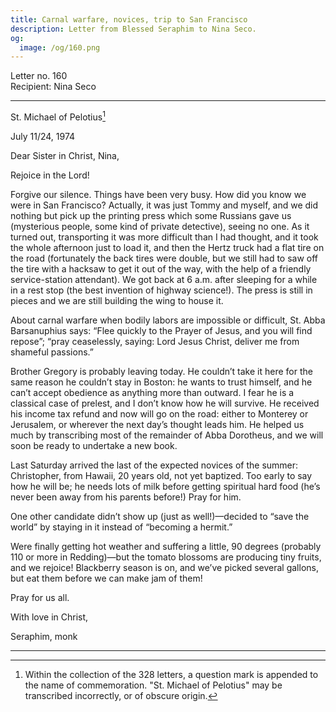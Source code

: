 ```yaml
---
title: Carnal warfare, novices, trip to San Francisco
description: Letter from Blessed Seraphim to Nina Seco.
og:
  image: /og/160.png
---
```


<div style={{textAlign:'right', fontFamily:'monospace'}}>Letter no. 160</div>
<div style={{textAlign:'left', fontFamily:'monospace'}}>Recipient: Nina Seco</div>

---

St. Michael of Pelotius[^1]

July 11/24, 1974

Dear Sister in Christ, Nina,

Rejoice in the Lord!

Forgive our silence. Things have been very busy. How did you know we were in San Francisco? Actually, it was just Tommy and myself, and we did nothing but pick up the printing press which some Russians gave us (mysterious people, some kind of private detective), seeing no one. As it turned out, transporting it was more difficult than I had thought, and it took the whole afternoon just to load it, and then the Hertz truck had a flat tire on the road (fortunately the back tires were double, but we still had to saw off the tire with a hacksaw to get it out of the way, with the help of a friendly service-station attendant). We got back at 6 a.m. after sleeping for a while in a rest stop (the best invention of highway science!). The press is still in pieces and we are still building the wing to house it.

About carnal warfare when bodily labors are impossible or difficult, St. Abba Barsanuphius says: “Flee quickly to the Prayer of Jesus, and you will find repose”; “pray ceaselessly, saying: Lord Jesus Christ, deliver me from shameful passions.”

Brother Gregory is probably leaving today. He couldn’t take it here for the same reason he couldn’t stay in Boston: he wants to trust himself, and he can’t accept obedience as anything more than outward. I fear he is a classical case of prelest, and I don’t know how he will survive. He received his income tax refund and now will go on the road: either to Monterey or Jerusalem, or wherever the next day’s thought leads him. He helped us much by transcribing most of the remainder of Abba Dorotheus, and we will soon be ready to undertake a new book.

Last Saturday arrived the last of the expected novices of the summer: Christopher, from Hawaii, 20 years old, not yet baptized. Too early to say how he will be; he needs lots of milk before getting spiritual hard food (he’s never been away from his parents before!) Pray for him.

One other candidate didn’t show up (just as well!)—decided to “save the world” by staying in it instead of “becoming a hermit.”

Were finally getting hot weather and suffering a little, 90 degrees (probably 110 or more in Redding)—but the tomato blossoms are producing tiny fruits, and we rejoice! Blackberry season is on, and we’ve picked several gallons, but eat them before we can make jam of them!

Pray for us all.

With love in Christ,

Seraphim, monk

---

[^1]: Within the collection of the 328 letters, a question mark is appended to the name of commemoration. "St. Michael of Pelotius" may be transcribed incorrectly, or of obscure origin.
